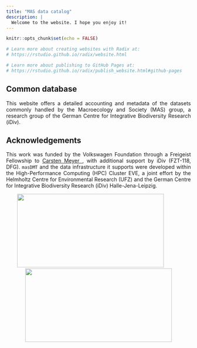```yaml
---
title: "MAS data catalog"
description: |
  Welcome to the website. I hope you enjoy it!
---
```


```r
knitr::opts_chunk$set(echo = FALSE)

# Learn more about creating websites with Radix at:
# https://rstudio.github.io/radix/website.html

# Learn more about publishing to GitHub Pages at:
# https://rstudio.github.io/radix/publish_website.html#github-pages

```

## Common database
<p align="justify">
This website offers a detailed accounting and metadata of the datasets commonly handled by the Macroecology and Society (MAS) group, a research group of the German Centre for Integrative Biodiversity Research (iDiv).
</p>

## Acknowledgements
<p align="justify">
This work was funded by the Volkswagen Foundation through a Freigeist Fellowship to <a href="https://orcid.org/0000-0003-3927-5856">Carsten Meyer <i class="fab fa-orcid"></i></a>, with additional support by iDiv (FZT-118, DFG). `masDMT` and the data infrastructure it supports were developed within the High-Performance Computing (HPC) Cluster EVE, a joint effort by the Helmholtz Centre for Environmental Research (UFZ) and the German Centre for Integrative Biodiversity Research (iDiv) Halle-Jena-Leipzig.
</p>

<p align="center">
<a href="https://www.idiv.de/en/groups_and_people/core_groups/macroecosocial.html"><img src="https://github.com/macroecology-society/data-catalog/docs/images/idiv_promo.png" width="400" height="200"/></a>&nbsp;&nbsp;&nbsp;&nbsp;&nbsp;&nbsp;&nbsp;&nbsp;&nbsp;&nbsp;&nbsp;<a href="https://www.volkswagenstiftung.de/en/funding/our-funding-portfolio-at-a-glance/freigeist-fellowships"><img src="https://github.com/macroecology-society/data-catalog/docs/images/wg_3.jpg" width="400" height="200"/></a>
</p>
